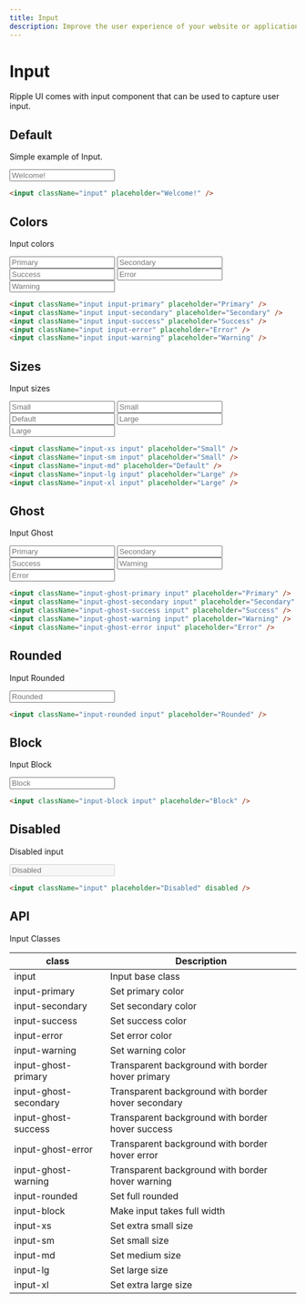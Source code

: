 ```yaml
---
title: Input
description: Improve the user experience of your website or application with customizable inputs.
---
```


# Input

Ripple UI comes with input component that can be used to capture user input.

## Default

Simple example of Input.

<input className="input" placeholder="Welcome!" />

```html
<input className="input" placeholder="Welcome!" />
```

## Colors

Input colors

<div className="flex flex-wrap gap-4">
  <input className="input-primary input" placeholder="Primary" />
  <input className="input-secondary input" placeholder="Secondary" />
  <input className="input-success input" placeholder="Success" />
  <input className="input-error input" placeholder="Error" />
  <input className="input-warning input" placeholder="Warning" />
</div>

```html
<input className="input input-primary" placeholder="Primary" />
<input className="input input-secondary" placeholder="Secondary" />
<input className="input input-success" placeholder="Success" />
<input className="input input-error" placeholder="Error" />
<input className="input input-warning" placeholder="Warning" />
```

## Sizes

Input sizes

<div className="flex flex-wrap gap-4">
  <input className="input-xs input" placeholder="Small" />
  <input className="input-sm input" placeholder="Small" />
  <input className="input-md input" placeholder="Default" />
  <input className="input-lg input" placeholder="Large" />
  <input className="input-xl input" placeholder="Large" />
</div>

```html
<input className="input-xs input" placeholder="Small" />
<input className="input-sm input" placeholder="Small" />
<input className="input-md" placeholder="Default" />
<input className="input-lg input" placeholder="Large" />
<input className="input-xl input" placeholder="Large" />
```

## Ghost

Input Ghost

<div className="flex flex-wrap gap-4">
  <input className="input-ghost-primary input" placeholder="Primary" />
  <input className="input-ghost-secondary input" placeholder="Secondary" />
  <input className="input-ghost-success input" placeholder="Success" />
  <input className="input-ghost-warning input" placeholder="Warning" />
  <input className="input-ghost-error input" placeholder="Error" />
</div>

```html
<input className="input-ghost-primary input" placeholder="Primary" />
<input className="input-ghost-secondary input" placeholder="Secondary" />
<input className="input-ghost-success input" placeholder="Success" />
<input className="input-ghost-warning input" placeholder="Warning" />
<input className="input-ghost-error input" placeholder="Error" />
```

## Rounded

Input Rounded

<input className="input input-rounded" placeholder="Rounded" />

```html
<input className="input-rounded input" placeholder="Rounded" />
```

## Block

Input Block

<input className="input input-block" placeholder="Block" />

```html
<input className="input-block input" placeholder="Block" />
```

## Disabled

Disabled input

<input className="input" placeholder="Disabled" disabled />

```html
<input className="input" placeholder="Disabled" disabled />
```

## API
<Attributes >
<Attributes.Title>Input Classes</Attributes.Title>

| class                 | Description                                        |
| --------------------- | -------------------------------------------------- |
| input                 | Input base class                                   |
| input-primary         | Set primary color                                  |
| input-secondary       | Set secondary color                                |
| input-success         | Set success color                                  |
| input-error           | Set error color                                    |
| input-warning         | Set warning color                                  |
| input-ghost-primary   | Transparent background with border hover primary   |
| input-ghost-secondary | Transparent background with border hover secondary |
| input-ghost-success   | Transparent background with border hover success   |
| input-ghost-error     | Transparent background with border hover error     |
| input-ghost-warning   | Transparent background with border hover warning   |
| input-rounded         | Set full rounded                                   |
| input-block           | Make input takes full width                        |
| input-xs              | Set extra small size                               |
| input-sm              | Set small size                                     |
| input-md              | Set medium size                                    |
| input-lg              | Set large size                                     |
| input-xl              | Set extra large size                               |

</Attributes>


